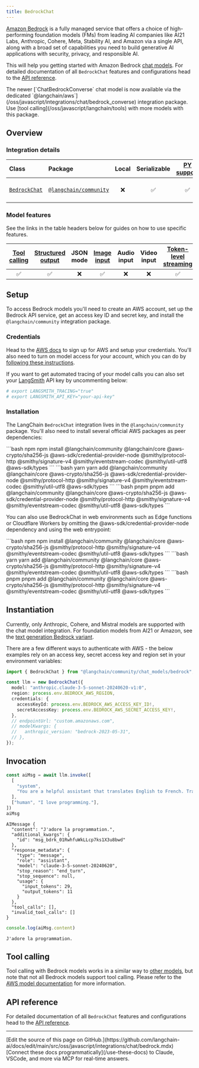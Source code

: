 ```yaml
---
title: BedrockChat
---
```


[Amazon Bedrock](https://aws.amazon.com/bedrock/) is a fully managed service that offers a choice of high-performing foundation models (FMs) from leading AI companies like AI21 Labs, Anthropic, Cohere, Meta, Stability AI, and Amazon via a single API, along with a broad set of capabilities you need to build generative AI applications with security, privacy, and responsible AI.

This will help you getting started with Amazon Bedrock [chat models](/oss/javascript/langchain/models). For detailed documentation of all `BedrockChat` features and configurations head to the [API reference](https://api.js.langchain.com/classes/langchain_community_chat_models_bedrock.BedrockChat.html).

<Tip>
The newer [`ChatBedrockConverse` chat model is now available via the dedicated `@langchain/aws`](/oss/javascript/integrations/chat/bedrock_converse) integration package. Use [tool calling](/oss/javascript/langchain/tools) with more models with this package.
</Tip>

## Overview

### Integration details

| Class | Package | Local | Serializable | [PY support](https://python.langchain.com/docs/integrations/chat/bedrock/) | Downloads | Version |
| :--- | :--- | :---: | :---: |  :---: | :---: | :---: |
| [`BedrockChat`](https://api.js.langchain.com/classes/langchain_community_chat_models_bedrock.BedrockChat.html) | [`@langchain/community`](https://npmjs.com/@langchain/community) | ❌ | ✅ | ✅ | ![NPM - Downloads](https://img.shields.io/npm/dm/@langchain/community?style=flat-square&label=%20&) | ![NPM - Version](https://img.shields.io/npm/v/@langchain/community?style=flat-square&label=%20&) |

### Model features

See the links in the table headers below for guides on how to use specific features.

| [Tool calling](/oss/javascript/langchain/tools) | [Structured output](/oss/javascript/langchain/structured-output) | JSON mode | [Image input](/oss/javascript/langchain/messages#multimodal) | Audio input | Video input | [Token-level streaming](/oss/javascript/langchain/streaming/) | [Token usage](/oss/javascript/langchain/models#token-usage) | [Logprobs](/oss/javascript/langchain/models#log-probabilities) |
| :---: | :---: | :---: | :---: |  :---: | :---: | :---: | :---: | :---: |
| ✅ | ✅ | ❌ | ✅ | ❌ | ❌ | ✅ | ✅ | ❌ |

## Setup

To access Bedrock models you'll need to create an AWS account, set up the Bedrock API service, get an access key ID and secret key, and install the `@langchain/community` integration package.

### Credentials

Head to the [AWS docs](https://docs.aws.amazon.com/bedrock/latest/userguide/getting-started.html) to sign up for AWS and setup your credentials. You'll also need to turn on model access for your account, which you can do by [following these instructions](https://docs.aws.amazon.com/bedrock/latest/userguide/model-access.html).

If you want to get automated tracing of your model calls you can also set your [LangSmith](https://docs.smith.langchain.com/) API key by uncommenting below:

```bash
# export LANGSMITH_TRACING="true"
# export LANGSMITH_API_KEY="your-api-key"
```

### Installation

The LangChain `BedrockChat` integration lives in the `@langchain/community` package. You'll also need to install several official AWS packages as peer dependencies:

<CodeGroup>
```bash npm
npm install @langchain/community @langchain/core @aws-crypto/sha256-js @aws-sdk/credential-provider-node @smithy/protocol-http @smithy/signature-v4 @smithy/eventstream-codec @smithy/util-utf8 @aws-sdk/types
```
```bash yarn
yarn add @langchain/community @langchain/core @aws-crypto/sha256-js @aws-sdk/credential-provider-node @smithy/protocol-http @smithy/signature-v4 @smithy/eventstream-codec @smithy/util-utf8 @aws-sdk/types
```
```bash pnpm
pnpm add @langchain/community @langchain/core @aws-crypto/sha256-js @aws-sdk/credential-provider-node @smithy/protocol-http @smithy/signature-v4 @smithy/eventstream-codec @smithy/util-utf8 @aws-sdk/types
```
</CodeGroup>

You can also use BedrockChat in web environments such as Edge functions or Cloudflare Workers by omitting the @aws-sdk/credential-provider-node dependency and using the web entrypoint:

<CodeGroup>
```bash npm
npm install @langchain/community @langchain/core @aws-crypto/sha256-js @smithy/protocol-http @smithy/signature-v4 @smithy/eventstream-codec @smithy/util-utf8 @aws-sdk/types
```
```bash yarn
yarn add @langchain/community @langchain/core @aws-crypto/sha256-js @smithy/protocol-http @smithy/signature-v4 @smithy/eventstream-codec @smithy/util-utf8 @aws-sdk/types
```
```bash pnpm
pnpm add @langchain/community @langchain/core @aws-crypto/sha256-js @smithy/protocol-http @smithy/signature-v4 @smithy/eventstream-codec @smithy/util-utf8 @aws-sdk/types
```
</CodeGroup>

## Instantiation

Currently, only Anthropic, Cohere, and Mistral models are supported with the chat model integration. For foundation models from AI21 or Amazon, see the [text generation Bedrock variant](/oss/javascript/integrations/llms/bedrock/).

There are a few different ways to authenticate with AWS - the below examples rely on an access key, secret access key and region set in your environment variables:

```typescript
import { BedrockChat } from "@langchain/community/chat_models/bedrock";

const llm = new BedrockChat({
  model: "anthropic.claude-3-5-sonnet-20240620-v1:0",
  region: process.env.BEDROCK_AWS_REGION,
  credentials: {
    accessKeyId: process.env.BEDROCK_AWS_ACCESS_KEY_ID!,
    secretAccessKey: process.env.BEDROCK_AWS_SECRET_ACCESS_KEY!,
  },
  // endpointUrl: "custom.amazonaws.com",
  // modelKwargs: {
  //   anthropic_version: "bedrock-2023-05-31",
  // },
});
```

## Invocation

```typescript
const aiMsg = await llm.invoke([
  [
    "system",
    "You are a helpful assistant that translates English to French. Translate the user sentence.",
  ],
  ["human", "I love programming."],
])
aiMsg
```

```output
AIMessage {
  "content": "J'adore la programmation.",
  "additional_kwargs": {
    "id": "msg_bdrk_01RwhfuWkLLcp7ks1X3u8bwd"
  },
  "response_metadata": {
    "type": "message",
    "role": "assistant",
    "model": "claude-3-5-sonnet-20240620",
    "stop_reason": "end_turn",
    "stop_sequence": null,
    "usage": {
      "input_tokens": 29,
      "output_tokens": 11
    }
  },
  "tool_calls": [],
  "invalid_tool_calls": []
}
```

```typescript
console.log(aiMsg.content)
```

```output
J'adore la programmation.
```

## Tool calling

Tool calling with Bedrock models works in a similar way to [other models](/oss/javascript/langchain/tools), but note that not all Bedrock models support tool calling. Please refer to the [AWS model documentation](https://docs.aws.amazon.com/bedrock/latest/APIReference/welcome.html) for more information.

## API reference

For detailed documentation of all `BedrockChat` features and configurations head to the [API reference](https://api.js.langchain.com/classes/langchain_community_chat_models_bedrock.BedrockChat.html).

---

<Callout icon="pen-to-square" iconType="regular">
    [Edit the source of this page on GitHub.](https://github.com/langchain-ai/docs/edit/main/src/oss/javascript/integrations/chat/bedrock.mdx)
</Callout>
<Tip icon="terminal" iconType="regular">
    [Connect these docs programmatically](/use-these-docs) to Claude, VSCode, and more via MCP for    real-time answers.
</Tip>
